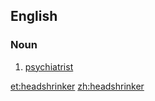 ==English==

===Noun===
{{en-noun}}

# {{label|en|humorous}} [[psychiatrist]]

[[et:headshrinker]]
[[zh:headshrinker]]